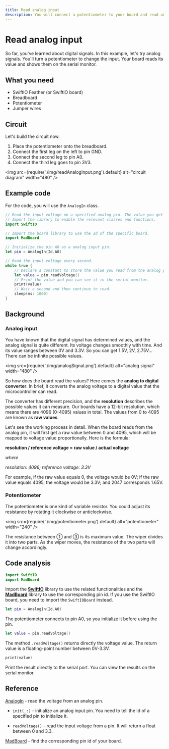 ```yaml
---
title: Read analog input
description: You will connect a potentiometer to your board and read analog input values. Then you view them on the serial monitor.
---
```


# Read analog input

So far, you've learned about digital signals. In this example, let's try analog signals. You'll turn a potentiometer to change the input. Your board reads its value and shows them on the serial monitor.


## What you need

- SwiftIO Feather (or SwiftIO board)
- Breadboard
- Potentiometer
- Jumper wires

## Circuit

Let's build the circuit now.

1. Place the potentiometer onto the breadboard.
2. Connect the first leg on the left to pin GND.
3. Connect the second leg to pin A0.
4. Connect the third leg goes to pin 3V3.


<img
  src={require('./img/readAnalogInput.png').default}
  alt="circuit diagram" width="480"
/>

## Example code

For the code, you will use the `AnalogIn` class.

```swift
// Read the input voltage on a specified analog pin. The value you get will be a decimal between 0.0 and 3.3.
// Import the library to enable the relevant classes and functions.
import SwiftIO

// Import the board library to use the Id of the specific board.
import MadBoard

// Initialize the pin A0 as a analog input pin.
let pin = AnalogIn(Id.A0)

// Read the input voltage every second.
while true {
    // Declare a constant to store the value you read from the analog pin.
    let value = pin.readVoltage()
    // Print the value and you can see it in the serial monitor.
    print(value)
    // Wait a second and then continue to read.
    sleep(ms: 1000)
}
```


## Background

### Analog input


You have known that the digital signal has determined values, and the analog signal is quite different. Its voltage changes smoothly with time. And its value ranges between 0V and 3.3V. So you can get 1.5V, 2V, 2.75V... There can be infinite possible values.


<img
  src={require('./img/analogSignal.png').default}
  alt="analog signal" width="480"
/>


So how does the board read the values? Here comes the **analog to digital converter**. In brief, it converts the analog voltage to a digital value that the microcontroller can read. 

The converter has different precision, and the **resolution** describes the possible values it can measure. Our boards have a 12-bit resolution, which means there are 4096 (0-4095) values in total. The values from 0 to 4095 are known as **raw values**.

Let's see the working process in detail. When the board reads from the analog pin, it will first get a raw value between 0 and 4095, which will be mapped to voltage value proportionally. Here is the formula:

**resolution / reference voltage = raw value / actual voltage**

_where_

_resolution: 4096; reference voltage: 3.3V_

For example, if the raw value equals 0, the voltage would be 0V; if the raw value equals 4095, the voltage would be 3.3V; and 2047 corresponds 1.65V.

### Potentiometer

The potentiometer is one kind of variable resistor. You could adjust its resistance by rotating it clockwise or anticlockwise.


<img
  src={require('./img/potentiometer.png').default}
  alt="potentiometer" width="240"
/>

The resistance between ① and ③ is its maximum value. The wiper divides it into two parts. As the wiper moves, the resistance of the two parts will change accordingly.

## Code analysis

```swift
import SwiftIO
import MadBoard
```
Import the [**SwiftIO**](https://swiftioapi.madmachine.io/) library to use the related functionalities and the [**MadBoard**](https://github.com/madmachineio/MadBoards) library to use the corresponding pin id. If you use the SwiftIO board, you need to import the `SwiftIOBoard` instead.

```swift
let pin = AnalogIn(Id.A0)
```
The potentiometer connects to pin A0, so you initialize it before using the pin.

```swift
let value = pin.readVoltage()
```
The method `.readVoltage()` returns directly the voltage value. The return value is a floating-point number between 0V-3.3V. 

``` swift
print(value)
```

Print the result directly to the serial port. You can view the results on the serial monitor.


## Reference

[AnalogIn](https://swiftioapi.madmachine.io/Classes/AnalogIn.html) - read the voltage from an analog pin.

- `init(_:)` - initialize an analog input pin. You need to tell the id of a specified pin to initialize it.

- `readVoltage()` - read the input voltage from a pin. It will return a float between 0 and 3.3.

[MadBoard](https://github.com/madmachineio/MadBoards) - find the corresponding pin id of your board.